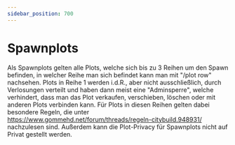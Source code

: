 ```yaml
---
sidebar_position: 700
---
```



# Spawnplots
Als Spawnplots gelten alle Plots, welche sich bis zu 3 Reihen um den Spawn befinden, in welcher Reihe man sich befindet kann man mit "/plot row" nachsehen.
Plots in Reihe 1 werden i.d.R., aber nicht ausschließlich, durch Verlosungen verteilt und haben dann meist eine "Adminsperre", welche verhindert, dass man das Plot verkaufen, verschieben, löschen oder mit anderen Plots verbinden kann.
Für Plots in diesen Reihen gelten dabei besondere Regeln, die unter https://www.gommehd.net/forum/threads/regeln-citybuild.948931/ nachzulesen sind. Außerdem kann die Plot-Privacy für Spawnplots nicht auf Privat gestellt werden.